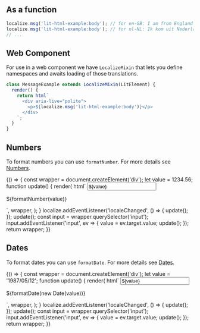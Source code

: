 
<Meta title="Localize/Features Overview" />

<Story name="Default"></Story>

## As a function

<Story id="localize-system-internals--as-function" />

```js
localize.msg('lit-html-example:body'); // for en-GB: I am from England
localize.msg('lit-html-example:body'); // for nl-NL: Ik kom uit Nederland
// ...
```

## Web Component

For use in a web component we have `LocalizeMixin` that lets you define namespaces and awaits loading of those translations.

<Story id="localize-system-internals--web-component" />

```js
class MessageExample extends LocalizeMixin(LitElement) {
  render() {
    return html`
      <div aria-live="polite">
        <p>${localize.msg('lit-html-example:body')}</p>
      </div>
    `;
  }
}
```

## Numbers

To format numbers you can use `formatNumber`. For more details see [Numbers](?path=/docs/localize-system-numbers--formatting).

<Story name="Numbers">
  {() => {
    const wrapper = document.createElement('div');
    let value = 1234.56;
    function update() {
      render(
        html`
          <input type="text" value=${value} />
          <p>${formatNumber(value)}</p>
          <sb-locale-switcher></sb-locale-switcher>
        `,
        wrapper,
      );
    }
    localize.addEventListener('localeChanged', () => {
      update();
    });
    update();
    const input = wrapper.querySelector('input');
    input.addEventListener('input', ev => {
      value = ev.target.value;
      update();
    });
    return wrapper;
  }}
</Story>

## Dates

To format dates you can use `formatDate`. For more details see [Dates](?path=/docs/localize-system-dates--formatting).

<Story name="Dates">
  {() => {
    const wrapper = document.createElement('div');
    let value = '1987/05/12';
    function update() {
      render(
        html`
          <input type="text" value=${value} />
          <p>${formatDate(new Date(value))}</p>
          <sb-locale-switcher></sb-locale-switcher>
        `,
        wrapper,
      );
    }
    localize.addEventListener('localeChanged', () => {
      update();
    });
    update();
    const input = wrapper.querySelector('input');
    input.addEventListener('input', ev => {
      value = ev.target.value;
      update();
    });
    return wrapper;
  }}
</Story>
